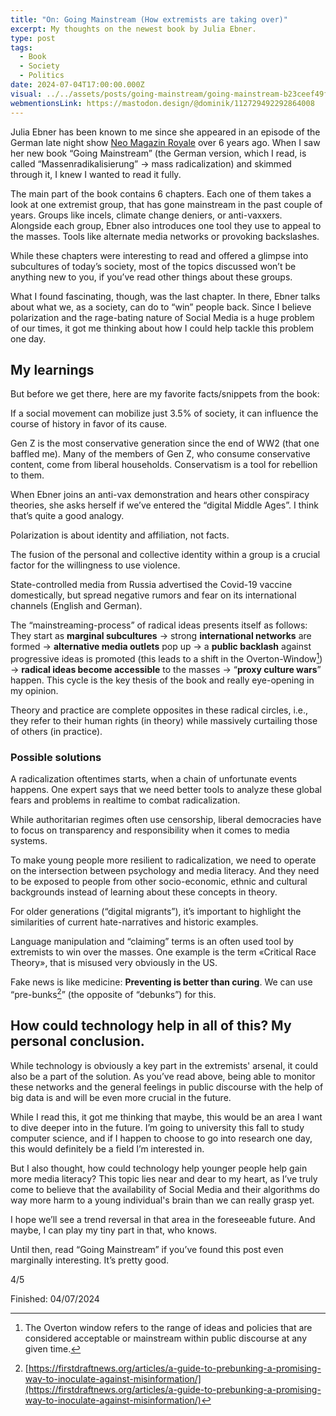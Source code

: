 ```yaml
---
title: "On: Going Mainstream (How extremists are taking over)"
excerpt: My thoughts on the newest book by Julia Ebner.
type: post
tags:
  - Book
  - Society
  - Politics
date: 2024-07-04T17:00:00.000Z
visual: ../../assets/posts/going-mainstream/going-mainstream-b23ceef49f.jpg
webmentionsLink: https://mastodon.design/@dominik/112729492292864008
---
```


Julia Ebner has been known to me since she appeared in an episode of the German late night show [Neo Magazin Royale](https://youtu.be/fAYjSLtz6wQ) over 6 years ago. When I saw her new book “Going Mainstream” (the German version, which I read, is called “Massenradikalisierung” → mass radicalization) and skimmed through it, I knew I wanted to read it fully.

The main part of the book contains 6 chapters. Each one of them takes a look at one extremist group, that has gone mainstream in the past couple of years. Groups like incels, climate change deniers, or anti-vaxxers. Alongside each group, Ebner also introduces one tool they use to appeal to the masses. Tools like alternate media networks or provoking backslashes.

While these chapters were interesting to read and offered a glimpse into subcultures of today’s society, most of the topics discussed won’t be anything new to you, if you’ve read other things about these groups.

What I found fascinating, though, was the last chapter. In there, Ebner talks about what we, as a society, can do to “win” people back. Since I believe polarization and the rage-bating nature of Social Media is a huge problem of our times, it got me thinking about how I could help tackle this problem one day.

## My learnings

But before we get there, here are my favorite facts/snippets from the book:

If a social movement can mobilize just 3.5% of society, it can influence the course of history in favor of its cause.

Gen Z is the most conservative generation since the end of WW2 (that one baffled me). Many of the members of Gen Z, who consume conservative content, come from liberal households. Conservatism is a tool for rebellion to them.

When Ebner joins an anti-vax demonstration and hears other conspiracy theories, she asks herself if we’ve entered the “digital Middle Ages”. I think that’s quite a good analogy.

Polarization is about identity and affiliation, not facts.

The fusion of the personal and collective identity within a group is a crucial factor for the willingness to use violence.

State-controlled media from Russia advertised the Covid-19 vaccine domestically, but spread negative rumors and fear on its international channels (English and German).

The “mainstreaming-process” of radical ideas presents itself as follows:
They start as **marginal subcultures** → strong **international networks** are formed → **alternative media outlets** pop up → a **public backlash** against progressive ideas is promoted (this leads to a shift in the Overton-Window[^1]) → **radical ideas become accessible** to the masses → “**proxy culture wars**” happen.
This cycle is the key thesis of the book and really eye-opening in my opinion.

Theory and practice are complete opposites in these radical circles, i.e., they refer to their human rights (in theory) while massively curtailing those of others (in practice).

### Possible solutions

A radicalization oftentimes starts, when a chain of unfortunate events happens. One expert says that we need better tools to analyze these global fears and problems in realtime to combat radicalization.

While authoritarian regimes often use censorship, liberal democracies have to focus on transparency and responsibility when it comes to media systems.

To make young people more resilient to radicalization, we need to operate on the intersection between psychology and media literacy. And they need to be exposed to people from other socio-economic, ethnic and cultural backgrounds instead of learning about these concepts in theory.

For older generations (“digital migrants”), it’s important to highlight the similarities of current hate-narratives and historic examples.

Language manipulation and “claiming” terms is an often used tool by extremists to win over the masses. One example is the term «Critical Race Theory», that is misused very obviously in the US.

Fake news is like medicine: **Preventing is better than curing**. We can use “pre-bunks[^2]” (the opposite of “debunks”) for this.

## How could technology help in all of this? My personal conclusion.

While technology is obviously a key part in the extremists' arsenal, it could also be a part of the solution. As you’ve read above, being able to monitor these networks and the general feelings in public discourse with the help of big data is and will be even more crucial in the future.

While I read this, it got me thinking that maybe, this would be an area I want to dive deeper into in the future. I’m going to university this fall to study computer science, and if I happen to choose to go into research one day, this would definitely be a field I’m interested in.

But I also thought, how could technology help younger people help gain more media literacy? This topic lies near and dear to my heart, as I’ve truly come to believe that the availability of Social Media and their algorithms do way more harm to a young individual's brain than we can really grasp yet.

I hope we’ll see a trend reversal in that area in the foreseeable future. And maybe, I can play my tiny part in that, who knows.

Until then, read “Going Mainstream” if you’ve found this post even marginally interesting. It’s pretty good.

4/5

Finished: 04/07/2024

[^1]: The Overton window refers to the range of ideas and policies that are considered acceptable or mainstream within public discourse at any given time.

[^2]: [https://firstdraftnews.org/articles/a-guide-to-prebunking-a-promising-way-to-inoculate-against-misinformation/](https://firstdraftnews.org/articles/a-guide-to-prebunking-a-promising-way-to-inoculate-against-misinformation/)
